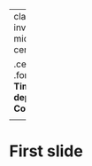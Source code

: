 
---
class: inverse, middle, center

.center[
.font120[
**Time-dependent Covariates**
]
]

<html>
  <div style=---float:left></div>
  <hr color='#005500' size=1px width=900pxpx>
</html>


---
# First slide
